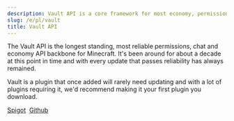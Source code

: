 ```yaml
---
description: Vault API is a core framework for most economy, permission and chat plugins and has become a key dependency for many plugins.
slug: /e/pl/vault
title: Vault API
---
```


The Vault API is the longest standing, most reliable permissions, chat and economy API backbone for Minecraft. It's been around for about a decade at this point in time and with every update that passes reliability has always remained.

Vault is a plugin that once added will rarely need updating and with a lot of plugins requiring it, we'd recommend making it your first plugin you download.

<div>
<a class="button button--outline button--primary" href="https://www.spigotmc.org/resources/vault.34315/">Spigot</a>&nbsp;
<a class="button button--outline button--primary" href="https://github.com/MilkBowl/Vault">Github</a>
</div>